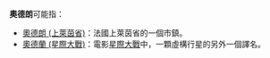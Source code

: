 {{disambig|A|Cat=三字譯名消歧義}}
'''奧德朗'''可能指：

*[[奧德朗_(上萊茵省)|奧德朗 (上萊茵省)]]：法國上萊茵省的一個市鎮。
*[[奧德蘭_(星際大戰)|奧德蘭 (星際大戰)]]：電影[[星際大戰|星際大戰]]中，一顆虛構行星的另外一個譯名。
